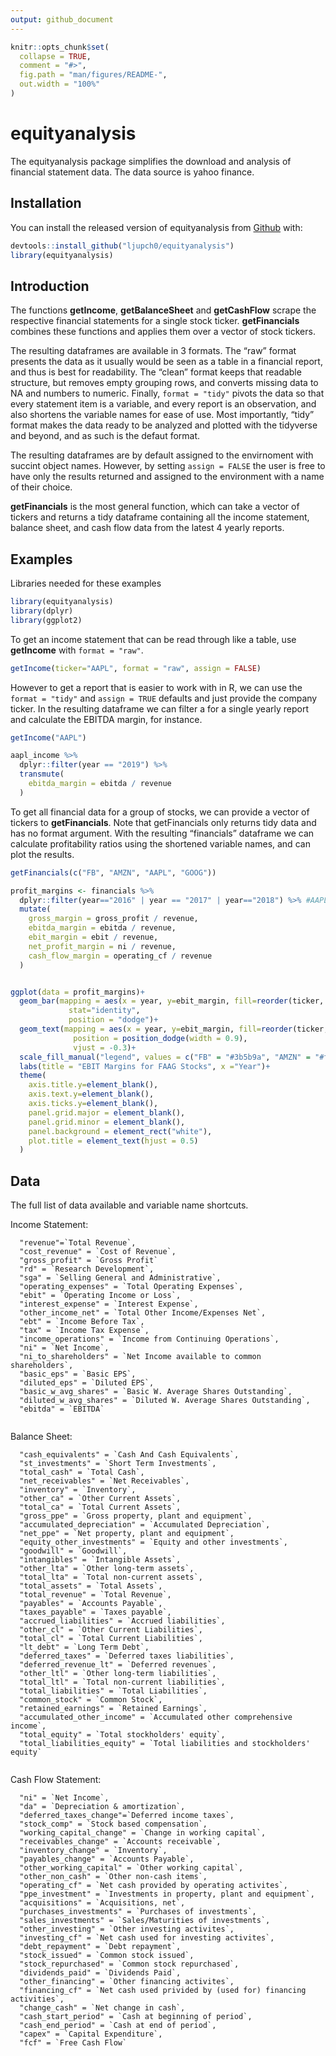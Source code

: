 ```yaml
---
output: github_document
---
```


<!-- README.md is generated from README.Rmd. Please edit that file -->

```r
knitr::opts_chunk$set(
  collapse = TRUE,
  comment = "#>",
  fig.path = "man/figures/README-",
  out.width = "100%"
)
```

# equityanalysis

<!-- badges: start -->
<!-- badges: end -->

The equityanalysis package simplifies the download and analysis of financial statement data. The data source is yahoo finance.

## Installation

You can install the released version of equityanalysis from [Github](https://github.com/Ljupch0/equityanalysis) with:

``` r
devtools::install_github("ljupch0/equityanalysis")
library(equityanalysis)
```

## Introduction

The functions **getIncome**, **getBalanceSheet** and **getCashFlow** scrape the respective financial statements for a single stock ticker. **getFinancials** combines these functions and applies them over a vector of stock tickers.

The resulting dataframes are available in 3 formats. The "raw" format presents the data as it usually would be seen as a table in a financial report, and thus is best for readability. The "clean" format keeps that readable structure, but removes empty grouping rows, and converts missing data to NA and numbers to numeric. Finally, `format = "tidy"` pivots the data so that every statement item is a variable, and every report is an observation, and also shortens the variable names for ease of use. Most importantly, "tidy" format makes the data ready to be analyzed and plotted with the tidyverse and beyond, and as such is the defaut format.

The resulting dataframes are by default assigned to the envirnoment with succint object names. However, by setting `assign = FALSE` the user is free to have only the results returned and assigned to the environment with a name of their choice.  

**getFinancials** is the most general function, which can take a vector of tickers and returns a tidy dataframe containing all the income statement, balance sheet, and cash flow data from the latest 4 yearly reports.

## Examples
Libraries needed for these examples
```r
library(equityanalysis)
library(dplyr)
library(ggplot2)
```


To get an income statement that can be read through like a table, use **getIncome** with `format = "raw"`. 
```r
getIncome(ticker="AAPL", format = "raw", assign = FALSE)
```


However to get a report that is easier to work with in R, we can use the `format = "tidy"` and `assign = TRUE` defaults and just provide the company ticker. In the resulting dataframe we can filter a for a single yearly report and calculate the EBITDA margin, for instance.
```r
getIncome("AAPL")

aapl_income %>% 
  dplyr::filter(year == "2019") %>% 
  transmute(
    ebitda_margin = ebitda / revenue
  )
```


To get all financial data for a group of stocks, we can provide a vector of tickers to **getFinancials**. Note that getFinancials only returns tidy data and has no format argument. With the resulting "financials" dataframe we can calculate profitability ratios using the shortened variable names, and can plot the results.
```r
getFinancials(c("FB", "AMZN", "AAPL", "GOOG"))

profit_margins <- financials %>% 
  dplyr::filter(year=="2016" | year == "2017" | year=="2018") %>% #AAPL has its 2019 report out, others do not.
  mutate(
    gross_margin = gross_profit / revenue,
    ebitda_margin = ebitda / revenue,
    ebit_margin = ebit / revenue,
    net_profit_margin = ni / revenue,
    cash_flow_margin = operating_cf / revenue
  )


ggplot(data = profit_margins)+
  geom_bar(mapping = aes(x = year, y=ebit_margin, fill=reorder(ticker, ebit_margin)),
             stat="identity",
             position = "dodge")+
  geom_text(mapping = aes(x = year, y=ebit_margin, fill=reorder(ticker, ebit_margin), label=round(ebit_margin,2)),
              position = position_dodge(width = 0.9),
              vjust = -0.3)+
  scale_fill_manual("legend", values = c("FB" = "#3b5b9a", "AMZN" = "#ff9900", "GOOG" = "#4285F4", "AAPL" = "#e5e5e5"))+
  labs(title = "EBIT Margins for FAAG Stocks", x ="Year")+
  theme(
    axis.title.y=element_blank(),
    axis.text.y=element_blank(),
    axis.ticks.y=element_blank(),
    panel.grid.major = element_blank(),
    panel.grid.minor = element_blank(),
    panel.background = element_rect("white"),
    plot.title = element_text(hjust = 0.5)
  )
```


## Data
The full list of data available and variable name shortcuts.

Income Statement:

      "revenue"=`Total Revenue`,
      "cost_revenue" = `Cost of Revenue`,
      "gross_profit" = `Gross Profit`
      "rd" = `Research Development`,
      "sga" = `Selling General and Administrative`,
      "operating_expenses" = `Total Operating Expenses`,
      "ebit" = `Operating Income or Loss`,
      "interest_expense" = `Interest Expense`,
      "other_income_net" = `Total Other Income/Expenses Net`,
      "ebt" = `Income Before Tax`,
      "tax" = `Income Tax Expense`,
      "income_operations" = `Income from Continuing Operations`,
      "ni" = `Net Income`,
      "ni_to_shareholders" = `Net Income available to common shareholders`,
      "basic_eps" = `Basic EPS`,
      "diluted_eps" = `Diluted EPS`,
      "basic_w_avg_shares" = `Basic W. Average Shares Outstanding`,
      "diluted_w_avg_shares" = `Diluted W. Average Shares Outstanding`,
      "ebitda" = `EBITDA`
      
Balance Sheet:

      "cash_equivalents" = `Cash And Cash Equivalents`,
      "st_investments" = `Short Term Investments`,
      "total_cash" = `Total Cash`,
      "net_receivables" = `Net Receivables`,
      "inventory" = `Inventory`,
      "other_ca" = `Other Current Assets`,
      "total_ca" = `Total Current Assets`,
      "gross_ppe" = `Gross property, plant and equipment`,
      "accumulated_depreciation" = `Accumulated Depreciation`,
      "net_ppe" = `Net property, plant and equipment`,
      "equity_other_investments" = `Equity and other investments`,
      "goodwill" = `Goodwill`,
      "intangibles" = `Intangible Assets`,
      "other_lta" = `Other long-term assets`,
      "total_lta" = `Total non-current assets`,
      "total_assets" = `Total Assets`,
      "total_revenue" = `Total Revenue`,
      "payables" = `Accounts Payable`,
      "taxes_payable" = `Taxes payable`,
      "accrued_liabilities" = `Accrued liabilities`,
      "other_cl" = `Other Current Liabilities`,
      "total_cl" = `Total Current Liabilities`,
      "lt_debt" = `Long Term Debt`,
      "deferred_taxes" = `Deferred taxes liabilities`,
      "deferred_revenue_lt" = `Deferred revenues`,
      "other_ltl" = `Other long-term liabilities`,
      "total_ltl" = `Total non-current liabilities`,
      "total_liabilities" = `Total Liabilities`,
      "common_stock" = `Common Stock`,
      "retained_earnings" = `Retained Earnings`,
      "accumulated_other_income" = `Accumulated other comprehensive income`,
      "total_equity" = `Total stockholders' equity`,
      "total_liabilities_equity" = `Total liabilities and stockholders' equity`
      
Cash Flow Statement:

      "ni" = `Net Income`,
      "da" = `Depreciation & amortization`,
      "deferred_taxes_change"=`Deferred income taxes`,
      "stock_comp" = `Stock based compensation`,
      "working_capital_change" = `Change in working capital`,
      "receivables_change" = `Accounts receivable`,
      "inventory_change" = `Inventory`,
      "payables_change" = `Accounts Payable`,
      "other_working_capital" = `Other working capital`,
      "other_non_cash" = `Other non-cash items`,
      "operating_cf" = `Net cash provided by operating activites`,
      "ppe_investment" = `Investments in property, plant and equipment`,
      "acquisitions" = `Acquisitions, net`,
      "purchases_investments" = `Purchases of investments`,
      "sales_investments" = `Sales/Maturities of investments`,
      "other_investing" = `Other investing activites`,
      "investing_cf" = `Net cash used for investing activites`,
      "debt_repayment" = `Debt repayment`,
      "stock_issued" = `Common stock issued`,
      "stock_repurchased" = `Common stock repurchased`,
      "dividends_paid" = `Dividends Paid`,
      "other_financing" = `Other financing activites`,
      "financing_cf" = `Net cash used privided by (used for) financing activities`,
      "change_cash" = `Net change in cash`,
      "cash_start_period" = `Cash at beginning of period`,
      "cash_end_period" = `Cash at end of period`,
      "capex" = `Capital Expenditure`,
      "fcf" = `Free Cash Flow`










